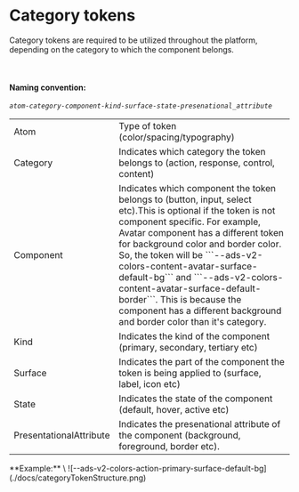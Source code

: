 
<Meta title="Docs/Category Tokens/Introduction" name="Introduction" />

# Category tokens

Category tokens are required to be utilized throughout the platform, depending on the category to which the component belongs.

<br />

#### Naming convention:

_`atom-category-component-kind-surface-state-presenational_attribute`_

<table>
  <tr>
    <td>Atom</td>
    <td>Type of token (color/spacing/typography)</td>
  </tr>
  <tr>
    <td>Category</td>
    <td>
      Indicates which category the token belongs to (action, response, control,
      content)
    </td>
  </tr>
  <tr>
    <td>Component</td>
    <td>
      Indicates which component the token belongs to (button, input, select
      etc).This is optional if the token is not component specific. For example,
      Avatar component has a different token for background color and border
      color. So, the token will be
      ```--ads-v2-colors-content-avatar-surface-default-bg``` and
      ```--ads-v2-colors-content-avatar-surface-default-border```. This is
      because the component has a different background and border color than
      it's category.
    </td>
  </tr>
  <tr>
    <td>Kind</td>
    <td>
      Indicates the kind of the component (primary, secondary, tertiary etc)
    </td>
  </tr>
  <tr>
    <td>Surface</td>
    <td>
      Indicates the part of the component the token is being applied to
      (surface, label, icon etc)
    </td>
  </tr>
  <tr>
    <td>State</td>
    <td>Indicates the state of the component (default, hover, active etc)</td>
  </tr>
  <tr>
    <td>PresentationalAttribute</td>
    <td>
      Indicates the presenational attribute of the component (background,
      foreground, border etc).
    </td>
  </tr>
</table>
**Example:** \ ![--ads-v2-colors-action-primary-surface-default-bg](./docs/categoryTokenStructure.png)
<br />
